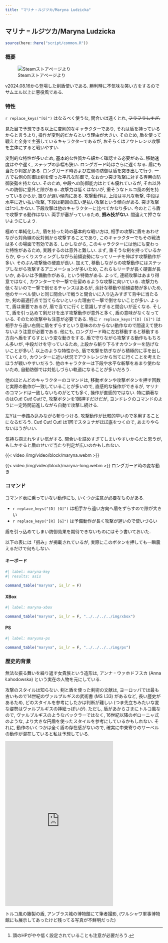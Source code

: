 ```yaml
---
title: "マリナ゠ルジツカ/Maryna Ludzicka"
---
```


## マリナ゠ルジツカ/Maryna Ludzicka {#sec-Maryna}

```r
source(here::here("script/common.R"))
```


### 概要 {-}

![Steamストアページより](/img/maryna.jpg)

v2024.08.16から登場した剣盾使いである. 勝利時に不気味な笑い方をするのでサムエル以上に悪役風である.

### 特性 {-}

`r replace_keys("[G]")` はなるべく使うな, 間合いは遠くとれ, ~~フラフラしすぎ.~~

見た目で予想できる以上に変則的なキャラクターであり, それは盾を持っているからと言うより, 操作が変則的だからという理由が大きい. そのため, 盾を使って戦えと全身で主張しているキャラクターであるが, おそらくはアウトレンジ攻撃を主体にすると戦いやすい.

変則的な特性が多いため, 基本的な性質から細かく確認する必要がある. 移動速度はやや遅く, ステップの歩幅も狭い. ロングガード時はさらに遅くなる. 盾にも当たり判定がある. ロングガード時および左側の防御は盾を突き出して行う. 一方で右側の防御は剣を使った平凡な防御で, なおかつ突き攻撃に対する専用の防御姿勢を持たない. そのため, 中段への防御能力はとても優れているが, それ以外への防御に意外と隙がある. 攻撃力は低くはないが, 重そうなトルコ風の剣を持っているからか, 振りが遅い傾向にある. 攻撃動作は, 上段は平凡な斬撃, 中段は水平に近い払い攻撃, 下段は範囲の広い足払い攻撃という傾向がある. 突き攻撃は1つしかない. 下段攻撃は他のキャラクターに比べてかなり多い. 今のところ盾で攻撃する動作はない. 両手が塞がっているため, **掴み技がない**. 間違えて押さないようにしよう.

極めて単純化した, 盾を持った時の基本的な戦い方は, 相手の攻撃に盾をあわせながら対角線の反対側から攻撃することであり, このキャラクターでもその戦法は多くの場面で有効である. しかしながら, このキャラクターには他にも変わった特性があるため, 実践するのは意外と難しい. まず, 重そうな剣を持っているからか, ゆっくりスウィングしながら前傾姿勢になってリーチを伸ばす攻撃動作が多い. そのぶん攻撃後の硬直が長い. 加えて, 移動しながらの攻撃動作にはステップしながら攻撃するアニメーションが多いため, これらもリーチが長く硬直が長いか, あるいは予備動作がある, という特徴がある. よって, 連続攻撃はあまり得意ではなく, カウンターでや一撃で仕留めるような攻撃に向いている. 攻撃力も低くないので一撃で倒せるチャンスはあるが, 余計な移動や前傾姿勢が多いため, 他のサーベル使いと同じ間合いで戦うと間合いに入り込みすぎて背中に当たるか, 剣の最適打点で当てらないといった理由で一撃で倒せないことが多い. よって, 盾は重要であるが, 盾で当てに行くと意識しすぎると間合いが近くなる. そして, 盾を引っ込めて剣だけを出す攻撃動作が意外と多く, 盾の意味がなくなっている. そのため攻撃中も注意が必要である. 特に  `r replace_keys("[D] [G]")` は相手から遠い右側に盾をずらすという意味のわからない動作なので間違えて使わないよう注意が必要である. 他にも, ロングガード時に左右移動すると移動する方向へ盾をずらすという変な動きをする. 盾で守りながら攻撃する動作ももちろん多いが, 中段だけを守っているため, 上段から斬り下ろすカウンターを防げないことが多い^[頭のHPがやや低く設定されていることも注意が必要だろう.]. 以上のような特性から, 盾で攻撃を防ぎながら積極的に手を出していくより, カウンターに近い状況でアウトレンジから当てに行くことを考えたほうが戦いやすいだろう. 他のキャラクターは下段や水平な斬撃をあまり使わないため, 自動防御では対処しづらい軌道になることが多いだろう.

他のほとんどのキャラクターのコマンドは, 移動ボタンや攻撃ボタンを押す回数と実際の動作が一致していることが多いので, 直感的な操作ができるが, マリナのコマンドは一致しないものがとても多く, 操作が直感的ではない. 特に顕著なのはCut! Cut! Cut!で, 攻撃ボタンを1回押すだけだが, ヨンドレクのコマンドのように一定時間前進しながら自動で攻撃し続ける.

左Yは一歩踏み込みながら斬りつける. 攻撃動作が比較的早いので多用することになるだろう. Cut! Cut! Cut! は1回でスタミナがほぼ底をつくので, あまりやらないほうがいい.

気持ち掴まれやすい気がする. 間合いを詰めすぎてしまいやすいからだと思うが, もしかすると盾のせいで当たり判定が広いのかもしれない.

{{< video /img/video/block/maryna.webm >}}

{{< video /img/video/block/maryna-long.webm >}}
ロングガード時の変な動き

### コマンド {-}

コマンド表に乗っていない動作にも, いくつか注意が必要なものがある.

* `r replace_keys("[D] [G]")` は相手から遠い方向へ盾をずらすので隙が大きい
* `r replace_keys("[R] [G]")` は予備動作が長く攻撃が遅いので使いづらい

盾を引っ込めてしまい防御効果を期待できないものにはそう書いておいた.

以下の表には「掴み」が掲載されているが, 実際にこのボタンを押しても一瞬震えるだけで何もしない.

:::{.panel-tabset}

#### キーボード

```r
#| label: maryna-key
#| results: asis

command_table("maryna", is_lr = F)
```

#### XBox

```r
#| label: maryna-xbox

command_table("maryna", is_lr = F, "../../../../img/xbox")
```

#### PS

```r
#| label: maryuna-ps

command_table("maryna", is_lr = F, "../../../../img/ps")
```

:::

### 歴史的背景 {-}

無法な振る舞いを繰り返す女貴族という造形は, アンナ゠ウァホドフスカ (Anna Łahodowska) という実在の人物を元にしている.

攻撃のスタイルは知らない. 剣と盾を使った剣術の文献は, ヨーロッパでは最も古いもので14世紀のヴァルプルギスの武術書 (MS I.33) があるなど, 長い歴史があるため, どのスタイルを参考にしたかは判断が難しい (つま先立ちみたいな変な姿勢はヴァルプルギスの挿絵っぽいが). ただし, 盾があからさまにトルコ風なので, ヴァルプルギスのようなバックラーではなく, 16世紀以降のボローニャ式のような, より大きな円盾を使ったスタイルを参考にしているかもしれない. それに, 動作のいくつかは全く盾の存在感がないので, 確実に中東寄りのサーベルの動作が混在していると私は予想している.

<iframe src="https://assets.pinterest.com/ext/embed.html?id=1144125480330737253" height="527" width="345" frameborder="0" scrolling="no" ></iframe>
トルコ風の籐製の盾, アンブラス城の博物館にて筆者撮影, (ワルシャワ軍事博物館にも展示してあったけど残ってる写真が不鮮明だった)
